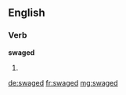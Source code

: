==English==

===Verb===
'''swaged'''

# {{en-past of|swage}}

[[de:swaged]]
[[fr:swaged]]
[[mg:swaged]]